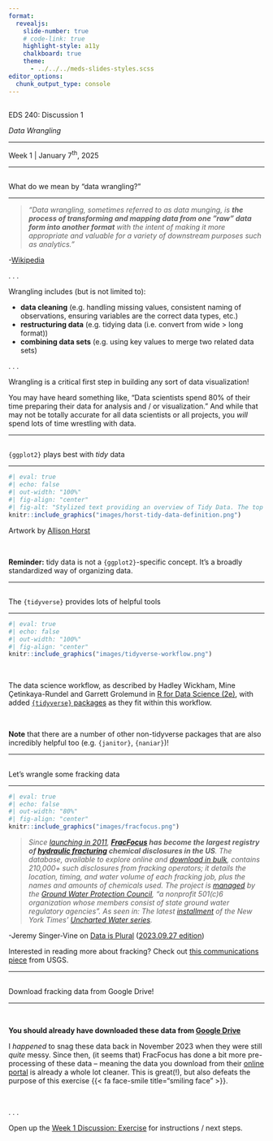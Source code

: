 ```yaml
---
format: 
  revealjs:
    slide-number: true
    # code-link: true
    highlight-style: a11y
    chalkboard: true
    theme: 
      - ../../../meds-slides-styles.scss
editor_options: 
  chunk_output_type: console
---
```


## {#title-slide data-menu-title="Title Slide" background="#047C91"} 

[EDS 240: Discussion 1]{.custom-title}

[*Data Wrangling*]{.custom-subtitle}

<hr class="hr-dark-blue">

[Week 1 | January 7^th^, 2025]{.custom-subtitle3}

---

## {#what-is-data-wrangling data-menu-title="What is data wrangling?"}

[What do we mean by "data wrangling?"]{.slide-title}

<hr>

>*"Data wrangling, sometimes referred to as data munging, is **the process of transforming and mapping data from one "raw" data form into another format** with the intent of making it more appropriate and valuable for a variety of downstream purposes such as analytics."*

::: {.right-align-text}
-[Wikipedia](https://en.wikipedia.org/wiki/Data_wrangling)
:::

. . . 

[Wrangling includes (but is not limited to):]{.body-text-m}

- **data cleaning** (e.g. handling missing values, consistent naming of observations, ensuring variables are the correct data types, etc.)
- **restructuring data** (e.g. tidying data (i.e. convert from wide > long format))
- **combining data sets** (e.g. using key values to merge two related data sets)

. . . 

[Wrangling is a critical first step in building any sort of data visualization!]{.body-text-m}

::: {.footer}
You may have heard something like, "Data scientists spend 80% of their time preparing their data for analysis and / or visualization." And while that may not be totally accurate for all data scientists or all projects, you *will* spend lots of time wrestling with data.
:::

---

## {#tidy-format data-menu-title="Tidy data"}

[`{ggplot2}` plays best with *tidy* data]{.slide-title}

<hr>

```r
#| eval: true
#| echo: false
#| out-width: "100%"
#| fig-align: "center"
#| fig-alt: "Stylized text providing an overview of Tidy Data. The top reads 'Tidy data is a standard way of mapping the meaning of a dataset to its structure. - Hadley Wickham.' On the left reads 'In tidy data: each variable forms a column; each observation forms a row; each cell is a single measurement.' There is an example table on the lower right with columns ‘id’, ‘name’ and ‘color’ with observations for different cats, illustrating tidy data structure."
knitr::include_graphics("images/horst-tidy-data-definition.png")
```

::: {.center-text .body-text-s}
Artwork by [Allison Horst](https://allisonhorst.com/allison-horst)
:::

<br>

::: {.footer}
**Reminder:** tidy data is not a `{ggplot2}`-specific concept. It's a broadly standardized way of organizing data.
:::

---

## {#tidyverse data-menu-title="Tidyverse"}

[The `{tidyverse}` provides lots of helpful tools]{.slide-title2}

<hr>

```r
#| eval: true
#| echo: false
#| out-width: "100%"
#| fig-align: "center"
knitr::include_graphics("images/tidyverse-workflow.png")
```

<br>

::: {.center-text .body-text-s}
The data science workflow, as described by Hadley Wickham, Mine Çetinkaya-Rundel and Garrett Grolemund in [R for Data Science (2e)](https://r4ds.hadley.nz/intro), with added [`{tidyverse}` packages](https://www.tidyverse.org/packages/) as they fit within this workflow.
:::

<br>

::: {.footer}
**Note** that there are a number of other non-tidyverse packages that are also incredibly helpful too (e.g. `{janitor}`, `{naniar}`)!
:::

---

## {#fracfocus data-menu-title="FracFocus"}

[Let's wrangle some fracking data]{.slide-title}

<hr>

```r
#| eval: true
#| echo: false
#| out-width: "80%"
#| fig-align: "center"
knitr::include_graphics("images/fracfocus.png")
```

> *Since [launching in 2011](https://www.fracfocus.org/learn/about-fracfocus), **[FracFocus](https://fracfocus.org/) has become the largest registry of [hydraulic fracturing](https://en.wikipedia.org/wiki/Fracking) chemical disclosures in the US**. The database, available to explore online and [download in bulk](https://fracfocus.org/data-download), contains 210,000+ such disclosures from fracking operators; it details the location, timing, and water volume of each fracking job, plus the names and amounts of chemicals used. The project is [managed](https://fracfocus.org/about-us) by the [Ground Water Protection Council](https://www.gwpc.org/overview/), “a nonprofit 501(c)6 organization whose members consist of state ground water regulatory agencies”. As seen in: The latest [installment](https://www.nytimes.com/interactive/2023/09/25/climate/fracking-oil-gas-wells-water.html) of the New York Times’ [Uncharted Water series](https://www.nytimes.com/series/uncharted-waters).*

::: {.right-align-text .body-text-s}
-Jeremy Singer-Vine on [Data is Plural](https://www.data-is-plural.com/) ([2023.09.27 edition](https://www.data-is-plural.com/archive/2023-09-27-edition/))
:::

::: {.footer}
Interested in reading more about fracking? Check out [this communications piece](https://www.usgs.gov/news/national-news-release/water-used-hydraulic-fracturing-varies-widely-across-united-states){target="_blank"} from USGS.
:::

---

## {#messy-data data-menu-title="FracFocus' messy data"}

[Download fracking data from Google Drive!]{.slide-title}

<hr>

<br>

::: {.center-text .body-text-m}
**You should already have downloaded these data from [Google Drive](https://drive.google.com/file/d/1vR0Ppc8YaIsHmAOluxeOtmKu1DG_WaR9/view?usp=sharing)**
:::

I *happened* to snag these data back in November 2023 when they were still *quite* messy. Since then, (it seems that) FracFocus has done a bit more pre-processing of these data -- meaning the data you download from their [online portal](https://fracfocus.org/data-download) is already a whole lot cleaner. This is great(!), but also defeats the purpose of this exercise {{< fa face-smile title="smiling face" >}}. 

<br>

. . . 

::: {.center-text .body-text-l}
Open up the [Week 1 Discussion: Exercise](week1-exercise.qmd) for instructions / next steps.
:::

